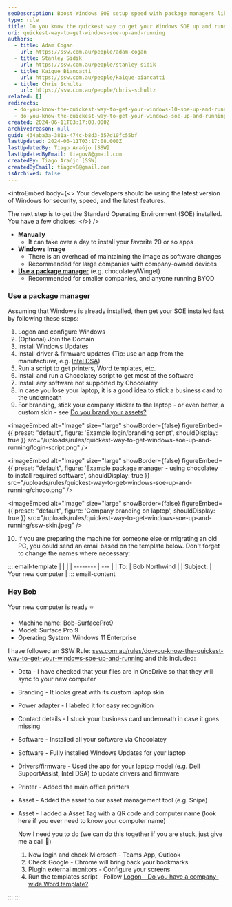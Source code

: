 ```yaml
---
seoDescription: Boost Windows SOE setup speed with package managers like Chocolatey and Winget for small to medium-sized companies or BYOD environments.
type: rule
title: Do you know the quickest way to get your Windows SOE up and running?
uri: quickest-way-to-get-windows-soe-up-and-running
authors:
  - title: Adam Cogan
    url: https://ssw.com.au/people/adam-cogan
  - title: Stanley Sidik
    url: https://ssw.com.au/people/stanley-sidik
  - title: Kaique Biancatti
    url: https://ssw.com.au/people/kaique-biancatti
  - title: Chris Schultz
    url: https://ssw.com.au/people/chris-schultz
related: []
redirects:
  - do-you-know-the-quickest-way-to-get-your-windows-10-soe-up-and-running
  - do-you-know-the-quickest-way-to-get-your-windows-soe-up-and-running
created: 2024-06-11T03:17:08.000Z
archivedreason: null
guid: 434aba3a-381a-474c-b8d3-357d10fc55bf
lastUpdated: 2024-06-11T03:17:08.000Z
lastUpdatedBy: Tiago Araújo [SSW]
lastUpdatedByEmail: tiagov8@gmail.com
createdBy: Tiago Araújo [SSW]
createdByEmail: tiagov8@gmail.com
isArchived: false
---
```


<introEmbed
  body={<>
Your developers should be using the latest version of Windows for security, speed, and the latest features.

The next step is to get the Standard Operating Environment (SOE) installed. You have a few choices:
  </>}
/>
* **Manually**
  * It can take over a day to install your favorite 20 or so apps
* **Windows Image**
  * There is an overhead of maintaining the image as software changes
  * Recommended for large companies with company-owned devices
* **[Use a package manager](/do-you-use-a-package-manager)** (e.g. chocolatey/Winget)
  * Recommended for smaller companies, and anyone running BYOD

### Use a package manager

Assuming that Windows is already installed, then get your SOE installed fast by following these steps:

1. Logon and configure Windows
2. (Optional) Join the Domain
3. Install Windows Updates
4. Install driver & firmware updates (Tip: use an app from the manufacturer, e.g. [Intel DSA](https://www.intel.com.au/content/www/au/en/support/detect.html))
5. Run a script to get printers, Word templates, etc.
6. Install and run a Chocolatey script to get most of the software
7. Install any software not supported by Chocolatey
8. In case you lose your laptop, it is a good idea to stick a business card to the underneath
9. For branding, stick your company sticker to the laptop - or even better, a custom skin - see [Do you brand your assets?](/brand-your-assets)


<imageEmbed
  alt="Image"
  size="large"
  showBorder={false}
  figureEmbed={{
    preset: "default",
    figure: 'Example login/branding script',
    shouldDisplay: true
  }}
  src="/uploads/rules/quickest-way-to-get-windows-soe-up-and-running/login-script.png"
/>


<imageEmbed
  alt="Image"
  size="large"
  showBorder={false}
  figureEmbed={{
    preset: "default",
    figure: 'Example package manager - using chocolatey to install required software',
    shouldDisplay: true
  }}
  src="/uploads/rules/quickest-way-to-get-windows-soe-up-and-running/choco.png"
/>


<imageEmbed
  alt="Image"
  size="large"
  showBorder={false}
  figureEmbed={{
    preset: "default",
    figure: 'Company branding on laptop',
    shouldDisplay: true
  }}
  src="/uploads/rules/quickest-way-to-get-windows-soe-up-and-running/ssw-skin.jpeg"
/>

10. If you are preparing the machine for someone else or migrating an old PC, you could send an email based on the template below. Don't forget to change the names where necessary:

::: email-template
| | |
| -------- | --- |
| To: | Bob Northwind |
| Subject: | Your new computer |
::: email-content

### Hey Bob

Your new computer is ready ⭐️

* Machine name: Bob-SurfacePro9
* Model: Surface Pro 9
* Operating System: Windows 11 Enterprise


I have followed an SSW Rule: [ssw.com.au/rules/do-you-know-the-quickest-way-to-get-your-windows-soe-up-and-running](/do-you-know-the-quickest-way-to-get-your-windows-soe-up-and-running) and this included:

* Data - I have checked that your files are in OneDrive so that they will sync to your new computer
* Branding - It looks great with its custom laptop skin
* Power adapter - I labeled it for easy recognition
* Contact details - I stuck your business card underneath in case it goes missing
* Software - Installed all your software via Chocolatey
* Software - Fully installed WIndows Updates for your laptop
* Drivers/firmware - Used the app for your laptop model (e.g. Dell SupportAssist, Intel DSA) to update drivers and firmware
* Printer - Added the main office printers
* Asset - Added the asset to our asset management tool (e.g. Snipe)
* Asset - I added a Asset Tag with a QR code and computer name (look here if you ever need to know your computer name)

  Now I need you to do (we can do this together if you are stuck, just give me a call 🕺)

  1. Now login and check Microsoft - Teams App, Outlook
  2. Check Google - Chrome will bring back your bookmarks
  3. Plugin external monitors - Configure your screens
  4. Run the templates script - Follow [Logon - Do you have a company-wide Word template?](/have-a-companywide-word-template)

:::
:::
